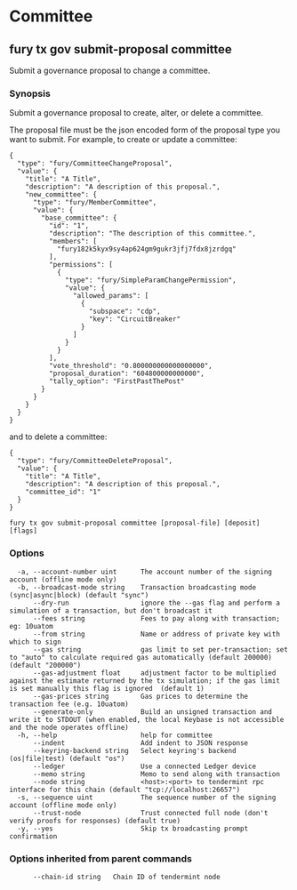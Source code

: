 # Committee

## fury tx gov submit-proposal committee

Submit a governance proposal to change a committee.

### Synopsis

Submit a governance proposal to create, alter, or delete a committee.

The proposal file must be the json encoded form of the proposal type you want to submit.
For example, to create or update a committee:

```
{
  "type": "fury/CommitteeChangeProposal",
  "value": {
    "title": "A Title",
    "description": "A description of this proposal.",
    "new_committee": {
      "type": "fury/MemberCommittee",
      "value": {
        "base_committee": {
          "id": "1",
          "description": "The description of this committee.",
          "members": [
            "fury182k5kyx9sy4ap624gm9gukr3jfj7fdx8jzrdgq"
          ],
          "permissions": [
            {
              "type": "fury/SimpleParamChangePermission",
              "value": {
                "allowed_params": [
                  {
                    "subspace": "cdp",
                    "key": "CircuitBreaker"
                  }
                ]
              }
            }
          ],
          "vote_threshold": "0.800000000000000000",
          "proposal_duration": "604800000000000",
          "tally_option": "FirstPastThePost"
        }
      }
    }
  }
}
```

and to delete a committee:

```
{
  "type": "fury/CommitteeDeleteProposal",
  "value": {
    "title": "A Title",
    "description": "A description of this proposal.",
    "committee_id": "1"
  }
}
```

```
fury tx gov submit-proposal committee [proposal-file] [deposit] [flags]
```

### Options

```
  -a, --account-number uint      The account number of the signing account (offline mode only)
  -b, --broadcast-mode string    Transaction broadcasting mode (sync|async|block) (default "sync")
      --dry-run                  ignore the --gas flag and perform a simulation of a transaction, but don't broadcast it
      --fees string              Fees to pay along with transaction; eg: 10uatom
      --from string              Name or address of private key with which to sign
      --gas string               gas limit to set per-transaction; set to "auto" to calculate required gas automatically (default 200000) (default "200000")
      --gas-adjustment float     adjustment factor to be multiplied against the estimate returned by the tx simulation; if the gas limit is set manually this flag is ignored  (default 1)
      --gas-prices string        Gas prices to determine the transaction fee (e.g. 10uatom)
      --generate-only            Build an unsigned transaction and write it to STDOUT (when enabled, the local Keybase is not accessible and the node operates offline)
  -h, --help                     help for committee
      --indent                   Add indent to JSON response
      --keyring-backend string   Select keyring's backend (os|file|test) (default "os")
      --ledger                   Use a connected Ledger device
      --memo string              Memo to send along with transaction
      --node string              <host>:<port> to tendermint rpc interface for this chain (default "tcp://localhost:26657")
  -s, --sequence uint            The sequence number of the signing account (offline mode only)
      --trust-node               Trust connected full node (don't verify proofs for responses) (default true)
  -y, --yes                      Skip tx broadcasting prompt confirmation
```

### Options inherited from parent commands

```
      --chain-id string   Chain ID of tendermint node
```
